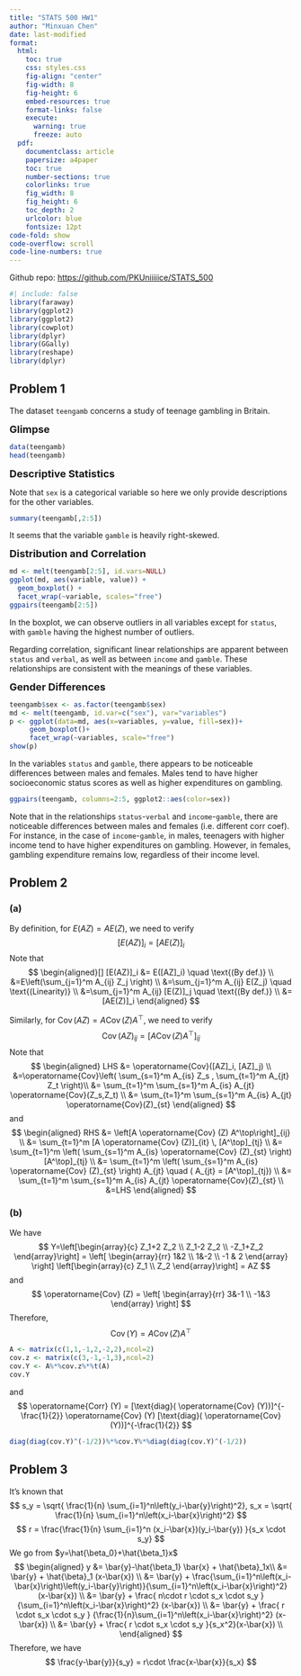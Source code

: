 ```yaml
---
title: "STATS 500 HW1"
author: "Minxuan Chen"
date: last-modified
format:
  html:
    toc: true
    css: styles.css
    fig-align: "center"
    fig-width: 8
    fig-height: 6
    embed-resources: true
    format-links: false
    execute:
      warning: true
      freeze: auto
  pdf:
    documentclass: article
    papersize: a4paper
    toc: true
    number-sections: true
    colorlinks: true
    fig_width: 8
    fig_height: 6
    toc_depth: 2
    urlcolor: blue
    fontsize: 12pt
code-fold: show
code-overflow: scroll
code-line-numbers: true
---
```

Github repo: <https://github.com/PKUniiiiice/STATS_500>

```r
#| include: false
library(faraway)
library(ggplot2)
library(ggplot2)
library(cowplot)
library(dplyr)
library(GGally)
library(reshape)
library(dplyr)
```

## Problem 1
The dataset `teengamb` concerns a study of teenage gambling in Britain.       

<font size="+1">**Glimpse**</font>

```r
data(teengamb)
head(teengamb)
```

<font size="+1">**Descriptive Statistics**</font>

  Note that `sex` is a categorical variable so here we only provide descriptions for the other variables.
```r
summary(teengamb[,2:5])
```
  
It seems that the variable `gamble` is heavily right-skewed.

<font size="+1">**Distribution and Correlation**</font>

```r
md <- melt(teengamb[2:5], id.vars=NULL)
ggplot(md, aes(variable, value)) +
  geom_boxplot() +
  facet_wrap(~variable, scales="free")
ggpairs(teengamb[2:5])
```

In the boxplot, we can observe outliers in all variables except for `status`, with `gamble` having the highest number of outliers.

Regarding correlation, significant linear relationships are apparent between `status` and `verbal`, as well as between `income` and `gamble`. These relationships are consistent with the meanings of these variables.

<font size="+1">**Gender Differences**</font>

```r
teengamb$sex <- as.factor(teengamb$sex)
md <- melt(teengamb, id.var=c("sex"), var="variables")
p <- ggplot(data=md, aes(x=variables, y=value, fill=sex))+
     geom_boxplot()+
     facet_wrap(~variables, scale="free")
show(p)
```

In the variables `status` and `gamble`, there appears to be noticeable differences between males and females. Males tend to have higher socioeconomic status scores as well as higher expenditures on gambling.

```r
ggpairs(teengamb, columns=2:5, ggplot2::aes(color=sex))
```

Note that in the relationships `status`-`verbal` and `income`-`gamble`, there are noticeable differences between males and females (i.e. different corr coef). For instance, in the case of `income`-`gamble`, in males, teenagers with higher income tend to have higher expenditures on gambling. However, in females, gambling expenditure remains low, regardless of their income level. 

## Problem 2
### (a)
By definition, for $E(AZ)=AE(Z)$, we need to verify 
$$
[E(AZ)]_i = [AE(Z)]_i
$$
Note that
$$
\begin{aligned}[]
[E(AZ)]_i &= E([AZ]_i) \quad \text{(By def.)} \\
&=E\left(\sum_{j=1}^m A_{ij} Z_j \right) \\
&=\sum_{j=1}^m A_{ij} E(Z_j) \quad \text{(Linearity)} \\
&=\sum_{j=1}^m A_{ij} [E(Z)]_j \quad \text{(By def.)} \\
&=[AE(Z)]_i
\end{aligned}
$$

Similarly, for $\operatorname{Cov}(AZ)=A\operatorname{Cov}(Z) A^\top$, we need to verify 
$$
\operatorname{Cov}(AZ)_{ij} = [A \operatorname{Cov}(Z) A^{\top}]_{ij}
$$
Note that
$$
\begin{aligned}
LHS &= \operatorname{Cov}([AZ]_i, [AZ]_j) \\
&=\operatorname{Cov}\left( \sum_{s=1}^m A_{is} Z_s ,  \sum_{t=1}^m A_{jt} Z_t \right)\\
&=  \sum_{t=1}^m  \sum_{s=1}^m   A_{is}   A_{jt}  \operatorname{Cov}(Z_s,Z_t) \\
&= \sum_{t=1}^m  \sum_{s=1}^m   A_{is}   A_{jt}  \operatorname{Cov}(Z)_{st} 
\end{aligned}
$$
and
$$
\begin{aligned}
RHS &= \left[A \operatorname{Cov} (Z) A^\top\right]_{ij} \\
    &= \sum_{t=1}^m  [A \operatorname{Cov} (Z)]_{it} \, [A^\top]_{tj} \\
    &= \sum_{t=1}^m \left(  \sum_{s=1}^m A_{is} \operatorname{Cov} (Z)_{st}    \right) [A^\top]_{tj}   \\
    &=  \sum_{t=1}^m \left(  \sum_{s=1}^m A_{is} \operatorname{Cov} (Z)_{st}    \right) A_{jt} \quad (  A_{jt} = [A^\top]_{tj}) \\
    &= \sum_{t=1}^m  \sum_{s=1}^m   A_{is}   A_{jt}  \operatorname{Cov}(Z)_{st} \\
    &=LHS
\end{aligned}
$$

### (b)
We have
$$
Y=\left[\begin{array}{c}
Z_1+2 Z_2 \\
Z_1-2 Z_2 \\
-Z_1+Z_2
\end{array}\right] = \left[ \begin{array}{rr} 1&2 \\ 1&-2 \\ -1 & 2
\end{array} \right] 
\left[\begin{array}{c}
Z_1 \\
Z_2 
\end{array}\right] = AZ
$$
 and
 $$
 \operatorname{Cov} (Z) = \left[ \begin{array}{rr} 3&-1 \\ -1&3 
\end{array} \right] 
 $$
Therefore,
$$
\operatorname{Cov} (Y) = A  \operatorname{Cov} (Z) A^\top
$$
```r
A <- matrix(c(1,1,-1,2,-2,2),ncol=2)
cov.z <- matrix(c(3,-1,-1,3),ncol=2)
cov.Y <- A%*%cov.z%*%t(A)
cov.Y
```
and
$$
\operatorname{Corr} (Y) = [\text{diag}( \operatorname{Cov} (Y))]^{-\frac{1}{2}}   \operatorname{Cov} (Y) [\text{diag}( \operatorname{Cov} (Y))]^{-\frac{1}{2}}
$$

```r
diag(diag(cov.Y)^(-1/2))%*%cov.Y%*%diag(diag(cov.Y)^(-1/2))
```

## Problem 3
It's known that
$$
s_y = \sqrt{ \frac{1}{n} \sum_{i=1}^n\left(y_i-\bar{y}\right)^2}, s_x = \sqrt{ \frac{1}{n} \sum_{i=1}^n\left(x_i-\bar{x}\right)^2}
$$
$$
r = \frac{\frac{1}{n} \sum_{i=1}^n (x_i-\bar{x})(y_i-\bar{y})  }{s_x \cdot s_y}
$$
We go from $y=\hat{\beta_0}+\hat{\beta_1}x$
$$
\begin{aligned}
y &= \bar{y}-\hat{\beta_1} \bar{x} + \hat{\beta}_1x\\
  &= \bar{y} + \hat{\beta}_1 (x-\bar{x}) \\
  &=   \bar{y} + \frac{\sum_{i=1}^n\left(x_i-\bar{x}\right)\left(y_i-\bar{y}\right)}{\sum_{i=1}^n\left(x_i-\bar{x}\right)^2} (x-\bar{x}) \\ 
  &= \bar{y} + \frac{ n\cdot r \cdot s_x \cdot s_y } {\sum_{i=1}^n\left(x_i-\bar{x}\right)^2} (x-\bar{x}) \\
  &= \bar{y} + \frac{ r \cdot s_x \cdot s_y } {\frac{1}{n}\sum_{i=1}^n\left(x_i-\bar{x}\right)^2} (x-\bar{x}) \\
  &= \bar{y} + \frac{ r \cdot s_x \cdot s_y }{s_x^2}(x-\bar{x}) \\
\end{aligned}
$$
Therefore, we have
$$
\frac{y-\bar{y}}{s_y} = r\cdot \frac{x-\bar{x}}{s_x}
$$

